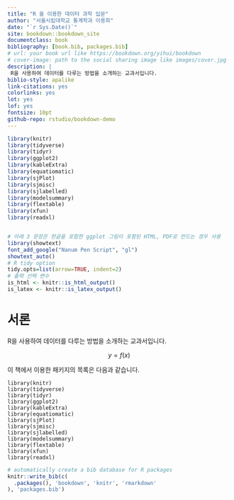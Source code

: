 ```yaml
--- 
title: "R 을 이용한 데이터 과학 입문"
author: "서울시립대학교 통계학과 이용희"
date: "`r Sys.Date()`"
site: bookdown::bookdown_site
documentclass: book
bibliography: [book.bib, packages.bib]
# url: your book url like https://bookdown.org/yihui/bookdown
# cover-image: path to the social sharing image like images/cover.jpg
description: |
 R을 사용하여 데이터를 다루는 방법을 소개하는 교과서입니다.
biblio-style: apalike
link-citations: yes
colorlinks: yes
lot: yes
lof: yes
fontsize: 10pt
github-repo: rstudio/bookdown-demo
---
```


```r
library(knitr)
library(tidyverse)
library(tidyr)
library(ggplot2)
library(kableExtra)
library(equatiomatic)
library(sjPlot)
library(sjmisc)
library(sjlabelled)
library(modelsummary)
library(flextable)
library(xfun)
library(readxl)


# 아래 3 문장은 한글을 포함한 ggplot 그림이 포함된 HTML, PDF로 만드는 경우 사용
library(showtext)
font_add_google("Nanum Pen Script", "gl")
showtext_auto()
# R tidy option
tidy.opts=list(arrow=TRUE, indent=2)
# 출력 선택 변수 
is_html <- knitr::is_html_output()
is_latex <- knitr::is_latex_output()
```

# 서론 

R을 사용하여 데이터를 다루는 방법을 소개하는 교과서입니다.

$$ y =f(x) $$

이 책에서 이용한 패키지의 목록은 다음과 같습니다.

```
library(knitr)
library(tidyverse)
library(tidyr)
library(ggplot2)
library(kableExtra)
library(equatiomatic)
library(sjPlot)
library(sjmisc)
library(sjlabelled)
library(modelsummary)
library(flextable)
library(xfun)
library(readxl)
```

```r
# automatically create a bib database for R packages
knitr::write_bib(c(
  .packages(), 'bookdown', 'knitr', 'rmarkdown'
), 'packages.bib')
```
